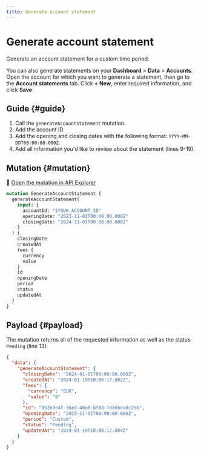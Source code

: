 ```yaml
---
title: Generate account statement
---
```


# Generate account statement

Generate an account statement for a custom time period.

You can also generate statements on your **Dashboard** > **Data** > **Accounts**.
Open the account for which you want to generate a statement, then go to the **Account statements** tab.
Click **+ New**, enter required information, and click **Save**.

## Guide {#guide}

1. Call the `generateAccountStatement` mutation.
1. Add the account ID.
1. Add the opening and closing dates with the following format: `YYYY-MM-DDT00:00:00.000Z`.
1. Add all information you'd like to review about the statement (lines 9-19).

## Mutation {#mutation}

🔎 [Open the mutation in API Explorer](https://explorer.swan.io?query=bXV0YXRpb24gR2VuZXJhdGVBY2NvdW50U3RhdGVtZW50IHsKICBnZW5lcmF0ZUFjY291bnRTdGF0ZW1lbnQoCiAgICBpbnB1dDogewogICAgICBhY2NvdW50SWQ6ICIkWU9VUl9BQ0NPVU5UX0lEIgogICAgICBvcGVuaW5nRGF0ZTogIjIwMjMtMTEtMDFUMDA6MDA6MDAuMDAwWiIKICAgICAgY2xvc2luZ0RhdGU6ICIyMDI0LTAxLTAxVDAwOjAwOjAwLjAwMFoiCiAgICB9CiAgKSB7CiAgICBjbG9zaW5nRGF0ZQogICAgY3JlYXRlZEF0CiAgICBmZWVzIHsKICAgICAgY3VycmVuY3kKICAgICAgdmFsdWUKICAgIH0KICAgIGlkCiAgICBvcGVuaW5nRGF0ZQogICAgcGVyaW9kCiAgICBzdGF0dXMKICAgIHVwZGF0ZWRBdAogIH0KfQo%3D&tab=api)

```graphql {4-6} showLineNumbers
mutation GenerateAccountStatement {
  generateAccountStatement(
    input: {
      accountId: "$YOUR_ACCOUNT_ID"
      openingDate: "2023-11-01T00:00:00.000Z"
      closingDate: "2024-11-01T00:00:00.000Z"
    }
  ) {
    closingDate
    createdAt
    fees {
      currency
      value
    }
    id
    openingDate
    period
    status
    updatedAt
  }
}
```

## Payload {#payload}

The mutation returns all of the requested information as well as the status `Pending` (line 13).

```json {} showLineNumbers
{
  "data": {
    "generateAccountStatement": {
      "closingDate": "2024-01-01T00:00:00.000Z",
      "createdAt": "2024-01-19T10:08:17.082Z",
      "fees": {
        "currency": "EUR",
        "value": "0"
      },
      "id": "9b2b9e4f-36ed-40a8-bf8d-7d86bea8c256",
      "openingDate": "2023-11-01T00:00:00.000Z",
      "period": "Custom",
      "status": "Pending",
      "updatedAt": "2024-01-19T10:08:17.084Z"
    }
  }
}
```
